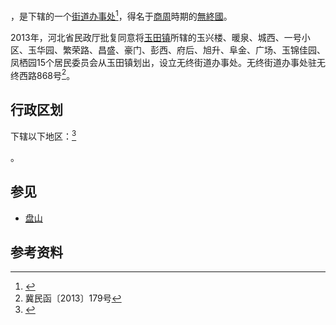 {{中国乡级行政区|13/02/29/001/000}}

'''{{PAGENAMEBASE}}'''，是{{PRC admin/fullname|13/02/29/001/000|3}}下辖的一个[[街道办事处|街道办事处]]<ref>{{PRC admin/ref sgc|{{PRC admin/parent|13/02/29/001/000}}}}</ref>，得名于[[商周|商周]]時期的[[無終國|無終國]]。

2013年，河北省民政厅批复同意将[[玉田镇_(玉田县)|玉田镇]]所辖的玉兴楼、暖泉、城西、一号小区、玉华园、繁荣路、昌盛、豪门、彭西、府后、旭升、阜金、广场、玉锦佳园、凤栖园15个居民委员会从玉田镇划出，设立无终街道办事处。无终街道办事处驻无终西路868号<ref>冀民函〔2013〕179号</ref>。

== 行政区划 ==

{{PAGENAMEBASE}}下辖以下地区：<ref>{{PRC admin/ref sgc|13/02/29/001/000}}</ref>

{{PRC admin/children|13/02/29/001/000}}。

== 参见 ==
*[[盘山_(天津)|盘山]]

== 参考资料 ==

{{reflist}}

{{行政区划小作品}}
{{PRC admin/navcat|13/02/29/001/000}}
